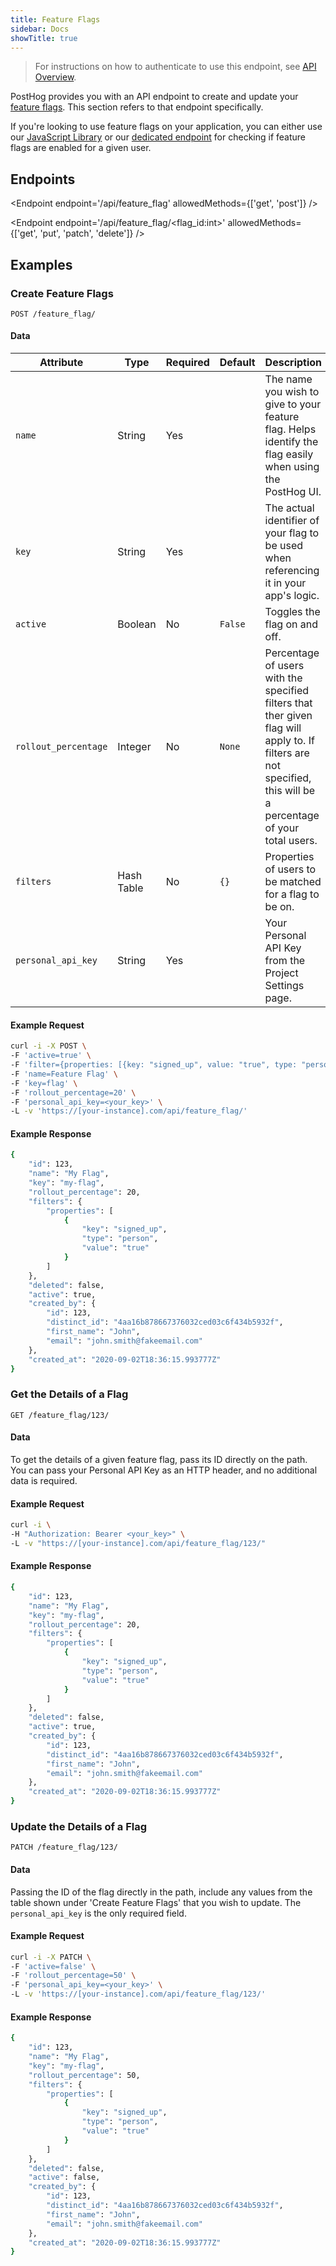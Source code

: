 ```yaml
---
title: Feature Flags
sidebar: Docs
showTitle: true
---
```


> For instructions on how to authenticate to use this endpoint, see [API Overview](/docs/api/overview).

PostHog provides you with an API endpoint to create and update your [feature flags](/docs/user-guides/feature-flags). This section refers to that endpoint specifically. 

If you're looking to use feature flags on your application, you can either use our [JavaScript Library](/docs/libraries/js#feature-flags) or our [dedicated endpoint](/docs/api/post-only-endpoints#feature-flags) for checking if feature flags are enabled for a given user.

## Endpoints


<Endpoint endpoint='/api/feature_flag' allowedMethods={['get', 'post']} />


<Endpoint endpoint='/api/feature_flag/<flag_id:int>' allowedMethods={['get', 'put', 'patch', 'delete']} />


## Examples

### Create Feature Flags

```shell
POST /feature_flag/
```

#### Data


| Attribute | Type | Required | Default | Description |
| --- | --- | --- | ------------------------- | ------------------------------------------------------- |
| `name` | String | Yes | | The name you wish to give to your feature flag. Helps identify the flag easily when using the PostHog UI. |
| `key` | String | Yes | | The actual identifier of your flag to be used when referencing it in your app's logic. |
| `active` | Boolean | No | `False` | Toggles the flag on and off. |
| `rollout_percentage` | Integer | No | `None` | Percentage of users with the specified filters that ther given flag will apply to. If filters are not specified, this will be a percentage of your total users.  |
| `filters` | Hash Table | No | `{}` | Properties of users to be matched for a flag to be on. |
| `personal_api_key` | String | Yes | | Your Personal API Key from the Project Settings page. |


#### Example Request

```bash
curl -i -X POST \
-F 'active=true' \
-F 'filter={properties: [{key: "signed_up", value: "true", type: "person"}]}' \
-F 'name=Feature Flag' \
-F 'key=flag' \
-F 'rollout_percentage=20' \
-F 'personal_api_key=<your_key>' \
-L -v 'https://[your-instance].com/api/feature_flag/'
```

#### Example Response

```bash
{
    "id": 123,
    "name": "My Flag",
    "key": "my-flag",
    "rollout_percentage": 20,
    "filters": {
        "properties": [
            {
                "key": "signed_up",
                "type": "person",
                "value": "true"
            }
        ]
    },
    "deleted": false,
    "active": true,
    "created_by": {
        "id": 123,
        "distinct_id": "4aa16b878667376032ced03c6f434b5932f",
        "first_name": "John",
        "email": "john.smith@fakeemail.com"
    },
    "created_at": "2020-09-02T18:36:15.993777Z"
}
```

### Get the Details of a Flag

```shell
GET /feature_flag/123/
```

#### Data

To get the details of a given feature flag, pass its ID directly on the path. You can pass your Personal API Key as an HTTP header, and no additional data is required.

#### Example Request

```bash
curl -i \
-H "Authorization: Bearer <your_key>" \
-L -v "https://[your-instance].com/api/feature_flag/123/"
```

#### Example Response

```bash
{
    "id": 123,
    "name": "My Flag",
    "key": "my-flag",
    "rollout_percentage": 20,
    "filters": {
        "properties": [
            {
                "key": "signed_up",
                "type": "person",
                "value": "true"
            }
        ]
    },
    "deleted": false,
    "active": true,
    "created_by": {
        "id": 123,
        "distinct_id": "4aa16b878667376032ced03c6f434b5932f",
        "first_name": "John",
        "email": "john.smith@fakeemail.com"
    },
    "created_at": "2020-09-02T18:36:15.993777Z"
}
```

### Update the Details of a Flag

```shell
PATCH /feature_flag/123/
```

#### Data 

Passing the ID of the flag directly in the path, include any values from the table shown under 'Create Feature Flags' that you wish to update. The `personal_api_key` is the only required field.

#### Example Request

```bash
curl -i -X PATCH \
-F 'active=false' \
-F 'rollout_percentage=50' \
-F 'personal_api_key=<your_key>' \
-L -v 'https://[your-instance].com/api/feature_flag/123/'
```

#### Example Response

```bash
{
    "id": 123,
    "name": "My Flag",
    "key": "my-flag",
    "rollout_percentage": 50,
    "filters": {
        "properties": [
            {
                "key": "signed_up",
                "type": "person",
                "value": "true"
            }
        ]
    },
    "deleted": false,
    "active": false,
    "created_by": {
        "id": 123,
        "distinct_id": "4aa16b878667376032ced03c6f434b5932f",
        "first_name": "John",
        "email": "john.smith@fakeemail.com"
    },
    "created_at": "2020-09-02T18:36:15.993777Z"
}
```
